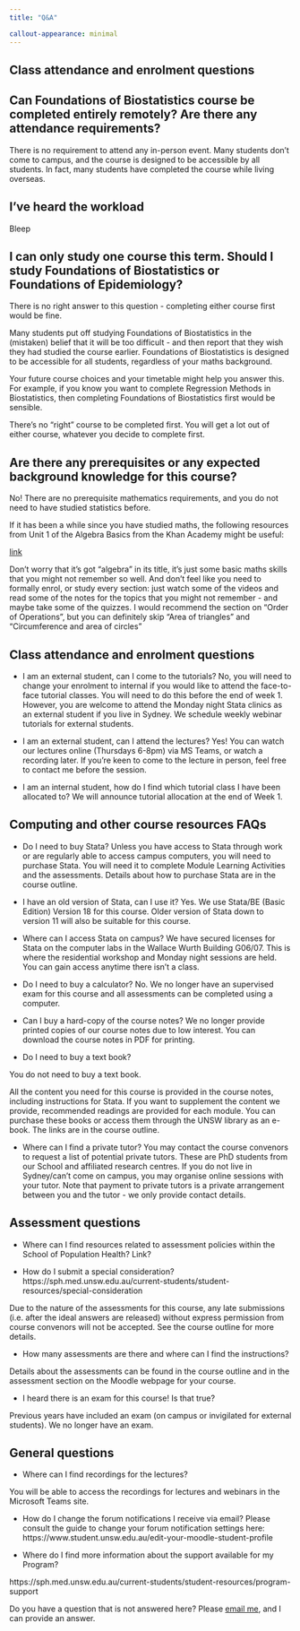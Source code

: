 ```yaml
---
title: "Q&A"

callout-appearance: minimal
---
```


## Class attendance and enrolment questions

::: {.callout-note collapse="true" appearance="minimal"}
## Can Foundations of Biostatistics course be completed entirely remotely? Are there any attendance requirements?

There is no requirement to attend any in-person event. Many students don't come to campus, and the course is designed to be accessible by all students. In fact, many students have completed the course while living overseas.
:::

::: {.callout-note collapse="true"}
## I've heard the workload 

Bleep
:::


::: {.callout-note collapse="true" appearance="minimal"}
## I can only study one course this term. Should I study Foundations of Biostatistics or Foundations of Epidemiology?

There is no right answer to this question - completing either course first would be fine.

Many students put off studying Foundations of Biostatistics in the (mistaken) belief that it will be too difficult - and then report that they wish they had studied the course earlier. Foundations of Biostatistics is designed to be accessible for all students, regardless of your maths background.

Your future course choices and your timetable might help you answer this. For example, if you know you want to complete Regression Methods in Biostatistics, then completing Foundations of Biostatistics first would be sensible.

There's no "right" course to be completed first. You will get a lot out of either course, whatever you decide to complete first.
:::

::: {.callout-note collapse="true" appearance="minimal"}
## Are there any prerequisites or any expected background knowledge for this course?

No! There are no prerequisite mathematics requirements, and you do not need to have studied statistics before.

If it has been a while since you have studied maths, the following resources from Unit 1 of the Algebra Basics from the Khan Academy might be useful:

[link](https://www.khanacademy.org/math/algebra-basics/basic-alg-foundations)

Don't worry that it's got "algebra" in its title, it's just some basic maths skills that you might not remember so well. And don't feel like you need to formally enrol, or study every section: just watch some of the videos and read some of the notes for the topics that you might not remember - and maybe take some of the quizzes. I would recommend the section on "Order of Operations", but you can definitely skip "Area of triangles" and "Circumference and area of circles" 
:::







## Class attendance and enrolment questions

- I am an external student, can I come to the tutorials?
No, you will need to change your enrolment to internal if you would like to attend the face-to-face tutorial classes. You will need to do this before the end of week 1. However, you are welcome to attend the Monday night Stata clinics as an external student if you live in Sydney. We schedule weekly webinar tutorials for external students.

- I am an external student, can I attend the lectures?
Yes! You can watch our lectures online (Thursdays 6-8pm) via MS Teams, or watch a recording later. If you're keen to come to the lecture in person, feel free to contact me before the session.

- I am an internal student, how do I find which tutorial class I have been allocated to?
We will announce tutorial allocation at the end of Week 1.

## Computing and other course resources FAQs

- Do I need to buy Stata?
Unless you have access to Stata through work or are regularly able to access campus computers, you will need to purchase Stata. You will need it to complete Module Learning Activities and the assessments. Details about how to purchase Stata are in the course outline.

- I have an old version of Stata, can I use it?
​​​​​​Yes. We use Stata/BE (Basic Edition) Version 18 for this course. Older version of Stata down to version 11 will also be suitable for this course.

- Where can I access Stata on campus?
We have secured licenses for Stata on the computer labs in the Wallace Wurth Building G06/07. This is where the residential workshop and Monday night sessions are held. You can gain access anytime there isn’t a class.

- Do I need to buy a calculator?
No. We no longer have an supervised exam for this course and all assessments can be completed using a computer.

- Can I buy a hard-copy of the course notes?
We no longer provide printed copies of our course notes due to low interest. You can download the course notes in PDF for printing.

- Do I need to buy a text book?

You do not need to buy a text book.

All the content you need for this course is provided in the course notes, including instructions for Stata. If you want to supplement the content we provide, recommended readings are provided for each module. You can purchase these books or access them through the UNSW library as an e-book. The links are in the course outline.

- Where can I find a private tutor?
You may contact the course convenors to request a list of potential private tutors. These are PhD students from our School and affiliated research centres. If you do not live in Sydney/can't come on campus, you may organise online sessions with your tutor. Note that payment to private tutors is a private arrangement between you and the tutor - we only provide contact details.  

## Assessment questions

- Where can I find resources related to assessment policies within the School of Population Health?
Link?

- How do I submit a special consideration?
https://sph.med.unsw.edu.au/current-students/student-resources/special-consideration

Due to the nature of the assessments for this course, any late submissions (i.e. after the ideal answers are released) without express permission from course convenors will not be accepted. See the course outline for more details.

- How many assessments are there and where can I find the instructions?

Details about the assessments can be found in the course outline and in the assessment section on the Moodle webpage for your course.

- I heard there is an exam for this course! Is that true?

Previous years have included an exam (on campus or invigilated for external students). We no longer have an exam.

## General questions

- Where can I find recordings for the lectures?

You will be able to access the recordings for lectures and webinars in the Microsoft Teams site.

- How do I change the forum notifications I receive via email?
Please consult the guide to change your forum notification settings here: https://www.student.unsw.edu.au/edit-your-moodle-student-profile

- Where do I find more information about the support available for my Program?

https://sph.med.unsw.edu.au/current-students/student-resources/program-support


Do you have a question that is not answered here? Please [email me](mailto:t.dobbins@unsw.edu.au), and I can provide an answer.
